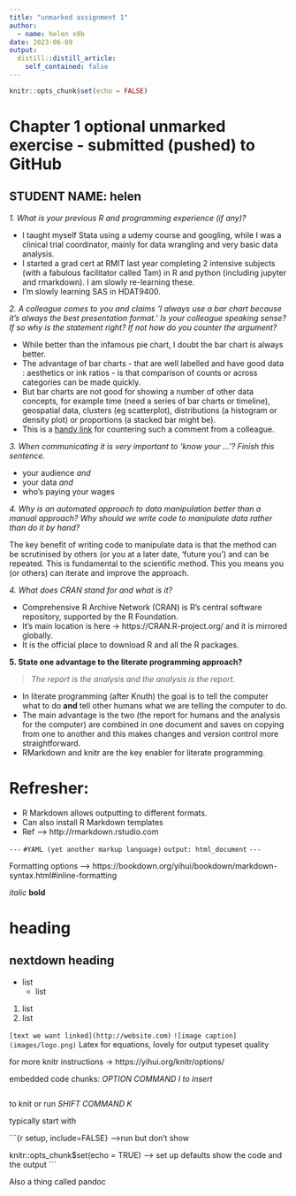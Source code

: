 ```yaml
---
title: "unmarked assignment 1"
author:
  - name: helen x0b
date: 2023-06-09
output:
  distill::distill_article:
    self_contained: false
---
```



```r
knitr::opts_chunk$set(echo = FALSE)
```

# Chapter 1 optional unmarked exercise - submitted (pushed) to GitHub

## STUDENT NAME: helen

*1. What is your previous R and programming experience (if any)?*

- I taught myself Stata using a udemy course and googling, while I was a clinical trial coordinator, mainly for data wrangling and very basic data analysis. 
- I started a grad cert at RMIT last year completing 2 intensive subjects (with a fabulous facilitator called Tam) in R and python (including jupyter and rmarkdown). I am slowly re-learning these.
- I'm slowly learning SAS in HDAT9400.
    
*2. A colleague comes to you and claims ‘I always use a bar chart because it’s always the best presentation format.’ Is your colleague speaking sense? If so why is the statement right? If not how do you counter the argument?*

+ While better than the infamous pie chart, I doubt the bar chart is always better. 
+ The advantage of bar charts - that are well labelled and have good data : aesthetics or ink ratios - is that comparison of counts or across categories can be made quickly. 
+ But bar charts are not good for showing a number of other data concepts, for example time (need a series of bar charts or timeline), geospatial data, clusters (eg scatterplot), distributions (a histogram or density plot) or proportions (a stacked bar might be).
+ This is a [handy link](https://github.com/Financial-Times/chart-doctor/blob/main/visual-vocabulary/Visual-vocabulary-en.pdf) for countering such a comment from a colleague. 


*3. When communicating it is very important to ‘know your …’? Finish this sentence.*

* your audience *and*
* your data *and*
* who's paying your wages





*4. Why is an automated approach to data manipulation better than a manual approach? Why should we write code to manipulate data rather than do it by hand?*

The key benefit of writing code to manipulate data is that the method can be scrutinised by others (or you at a later date, 'future you') and can be repeated. This is fundamental to the scientific method.
This you means you (or others) can iterate and improve the approach.





*4. What does CRAN stand for and what is it?*

- Comprehensive R Archive Network (CRAN) is R's central software repository, supported by the R Foundation.
- It's main location is here -> https://CRAN.R-project.org/
and it is mirrored globally.
- It is the official place to download R and all the R packages.




**5. State one advantage to the literate programming approach?**

> *The report is the analysis and the analysis is the report. *

- In literate programming (after Knuth) the goal is to tell the computer what to do **and** tell other humans what we are telling the computer to do. 
- The main advantage is the two (the report for humans and the analysis for the computer) are combined in one document and saves on copying from one to another and this makes changes and version control more straightforward.
- RMarkdown and knitr are the key enabler for literate programming.




# Refresher:

- R Markdown allows outputting to different formats.
- Can also install R Markdown templates 
- Ref --> http://rmarkdown.rstudio.com

`---`
`#YAML (yet another markup language)`
`output: html_document `
`---`

Formatting options --> https://bookdown.org/yihui/bookdown/markdown-syntax.html#inline-formatting

*italic*
**bold**

# heading

## nextdown heading

* list
   + list
1. list
2. list

`[text we want linked](http://website.com)`
`![image caption](images/logo.png)`
Latex for equations, lovely for output typeset quality

for more knitr instructions -> https://yihui.org/knitr/options/

embedded code chunks: *OPTION COMMAND I to insert*
```r
```

to knit or run *SHIFT COMMAND K*

typically start with 

```{r setup, include=FALSE}   -->run but don't show

knitr::opts_chunk$set(echo = TRUE) --> set up defaults show the code and the output
```

Also a thing called pandoc


